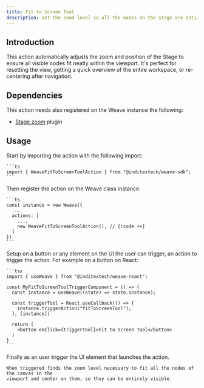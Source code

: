 ```yaml
---
title: Fit to Screen Tool
description: Set the zoom level so all the nodes on the stage are entirely visible on the screen
---
```



## Introduction

This action automatically adjusts the zoom and position of the Stage to ensure all
visible nodes fit neatly within the viewport. It's perfect for resetting the view,
getting a quick overview of the entire workspace, or re-centering after navigation.

## Dependencies

This action needs also registered on the Weave instance the following:

- [Stage zoom](/docs/main/build/plugins/stage-zoom) plugin

## Usage

<Accordions className="bg-transparent">
  <Accordion title="1. Import the action" id="import-action">
    Start by importing the action with the following import:

    ```ts
    import { WeaveFitToScreenToolAction } from "@inditextech/weave-sdk";
    ```

  </Accordion>
  <Accordion title="2. Register the action" id="register-action">
    Then register the action on the Weave class instance.

    ```ts
    const instance = new Weave({
      ...
      actions: [
        ...,
        new WeaveFitToScreenToolAction(), // [!code ++]
      ]
    })
    ```

  </Accordion>
  <Accordion title="3. Setup the action trigger" id="setup-action-trigger">
    Setup on a button or any element on the UI the user can trigger, an action
    to trigger the action. For example on a button on React:

    ```tsx
    import { useWeave } from "@inditextech/weave-react";

    const MyFitToScreenToolTriggerComponent = () => {
      const instance = useWeave((state) => state.instance);

      const triggerTool = React.useCallback(() => {
        instance.triggerAction("fitToScreenTool");
      }, [instance])

      return (
        <button onClick={triggerTool}>Fit to Screen Tool</button>
      )
    }
    ```

  </Accordion>
  <Accordion title="4. Trigger the action" id="trigger-the-action">
    Finally as an user trigger the UI element that launches the action.

    When triggered finds the zoom level necessary to fit all the nodes of the canvas in the
    viewport and center on them, so they can be entirely visible.

  </Accordion>
</Accordions>
